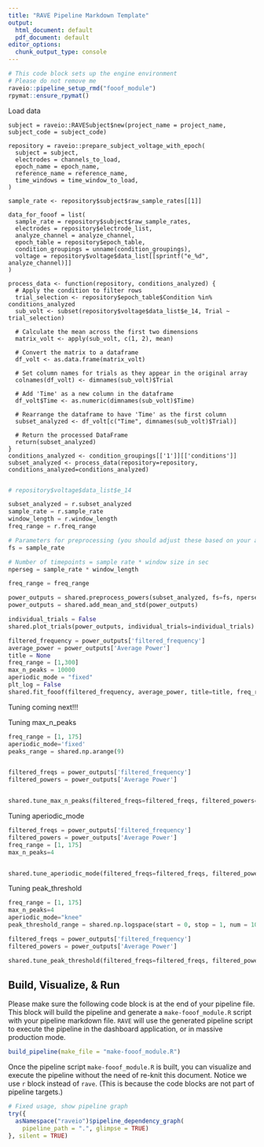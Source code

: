 ```yaml
---
title: "RAVE Pipeline Markdown Template"
output:
  html_document: default
  pdf_document: default
editor_options:
  chunk_output_type: console
---
```


```r
# This code block sets up the engine environment
# Please do not remove me
raveio::pipeline_setup_rmd("fooof_module")
rpymat::ensure_rpymat()
```

<!-- Begin: pipeline code -->

Load data

```rave
subject = raveio::RAVESubject$new(project_name = project_name, subject_code = subject_code)
```

```rave
repository = raveio::prepare_subject_voltage_with_epoch(
  subject = subject,
  electrodes = channels_to_load,
  epoch_name = epoch_name,
  reference_name = reference_name,
  time_windows = time_window_to_load,
)
```

```rave
sample_rate <- repository$subject$raw_sample_rates[[1]]
```

```rave
data_for_fooof = list(
  sample_rate = repository$subject$raw_sample_rates,
  electrodes = repository$electrode_list,
  analyze_channel = analyze_channel,
  epoch_table = repository$epoch_table,
  condition_groupings = unname(condition_groupings),
  voltage = repository$voltage$data_list[[sprintf("e_%d", analyze_channel)]]
)
```

```rave
process_data <- function(repository, conditions_analyzed) {
  # Apply the condition to filter rows
  trial_selection <- repository$epoch_table$Condition %in% conditions_analyzed
  sub_volt <- subset(repository$voltage$data_list$e_14, Trial ~ trial_selection)

  # Calculate the mean across the first two dimensions
  matrix_volt <- apply(sub_volt, c(1, 2), mean)

  # Convert the matrix to a dataframe
  df_volt <- as.data.frame(matrix_volt)

  # Set column names for trials as they appear in the original array
  colnames(df_volt) <- dimnames(sub_volt)$Trial

  # Add 'Time' as a new column in the dataframe
  df_volt$Time <- as.numeric(dimnames(sub_volt)$Time)

  # Rearrange the dataframe to have 'Time' as the first column
  subset_analyzed <- df_volt[c("Time", dimnames(sub_volt)$Trial)]

  # Return the processed DataFrame
  return(subset_analyzed)
}
conditions_analyzed <- condition_groupings[['1']][['conditions']]
subset_analyzed <- process_data(repository=repository, conditions_analyzed=conditions_analyzed)


```


```r
# repository$voltage$data_list$e_14
```


```python
subset_analyzed = r.subset_analyzed
sample_rate = r.sample_rate
window_length = r.window_length
freq_range = r.freq_range
```


```python
# Parameters for preprocessing (you should adjust these based on your actual requirements)
fs = sample_rate

# Number of timepoints = sample rate * window size in sec
nperseg = sample_rate * window_length

freq_range = freq_range

power_outputs = shared.preprocess_powers(subset_analyzed, fs=fs, nperseg=nperseg, freq_range=freq_range)
power_outputs = shared.add_mean_and_std(power_outputs)
```


```python
individual_trials = False
shared.plot_trials(power_outputs, individual_trials=individual_trials)
```


```python
filtered_frequency = power_outputs['filtered_frequency']
average_power = power_outputs['Average Power']
title = None
freq_range = [1,300]
max_n_peaks = 10000
aperiodic_mode = "fixed"
plt_log = False
shared.fit_fooof(filtered_frequency, average_power, title=title, freq_range=freq_range, max_n_peaks=max_n_peaks, aperiodic_mode=aperiodic_mode, plt_log=plt_log)
```


Tuning coming next!!!

Tuning max_n_peaks

```python
freq_range = [1, 175]
aperiodic_mode='fixed'
peaks_range = shared.np.arange(9)


filtered_freqs = power_outputs['filtered_frequency']
filtered_powers = power_outputs['Average Power']


shared.tune_max_n_peaks(filtered_freqs=filtered_freqs, filtered_powers=filtered_powers, freq_range=freq_range, aperiodic_mode=aperiodic_mode, peaks_range=peaks_range)

```



Tuning aperiodic_mode

```python
filtered_freqs = power_outputs['filtered_frequency']
filtered_powers = power_outputs['Average Power']
freq_range = [1, 175]
max_n_peaks=4


shared.tune_aperiodic_mode(filtered_freqs=filtered_freqs, filtered_powers=filtered_powers, freq_range=freq_range, max_n_peaks=max_n_peaks, show_errors=True)

```



Tuning peak_threshold

```python
freq_range = [1, 175]
max_n_peaks=4
aperiodic_mode="knee"
peak_threshold_range = shared.np.logspace(start = 0, stop = 1, num = 100)

filtered_freqs = power_outputs['filtered_frequency']
filtered_powers = power_outputs['Average Power']

shared.tune_peak_threshold(filtered_freqs=filtered_freqs, filtered_powers=filtered_powers, freq_range=freq_range, max_n_peaks=max_n_peaks, aperiodic_mode=aperiodic_mode, peak_threshold_range=peak_threshold_range, show_errors=True)

```















<!-- End: pipeline code -->

## Build, Visualize, & Run

Please make sure the following code block is at the end of your pipeline file. This block will build the pipeline and generate a `make-fooof_module.R` script with your pipeline markdown file. `RAVE` will use the generated pipeline script to execute the pipeline in the dashboard application, or in massive production mode.

```r
build_pipeline(make_file = "make-fooof_module.R")
```


Once the pipeline script `make-fooof_module.R` is built, you can visualize and execute the pipeline without the need of re-knit this document. Notice we use `r` block instead of `rave`. (This is because the code blocks are not part of pipeline targets.)

```r
# Fixed usage, show pipeline graph
try({
  asNamespace("raveio")$pipeline_dependency_graph(
    pipeline_path = ".", glimpse = TRUE)
}, silent = TRUE)
```






